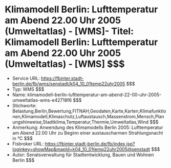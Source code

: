 # Klimamodell Berlin: Lufttemperatur am Abend 22.00 Uhr 2005 (Umweltatlas) - [WMS]- Titel: Klimamodell Berlin: Lufttemperatur am Abend 22.00 Uhr 2005 (Umweltatlas) - [WMS] $$$
- Service URL: https://fbinter.stadt-berlin.de/fb/wms/senstadt/k04_10_01temp22uhr2005 $$$
- Typ: WMS $$$
- Name: klimamodell-berlin-lufttemperatur-am-abend-22-00-uhr-2005-umweltatlas-wms-e42718f6 $$$
- Stichworte: Belastung,Berlin,Bewertung,FITNAH,Geodaten,Karte,Karten,Klimafunktionen,Klimamodell,Klimaschutz,Luftaustausch,Massenstrom,Mensch,Planungshinweise,Stadtklima,Temperatur,Thermie,Umweltatlas,Wind $$$
- Anmerkung: Anwendung des Klimamodells Berlin 2005: Lufttemperatur am Abend 22.00 Uhr zu Beginn einer austauscharmen Strahlungsnacht in °C $$$
- Fisbroker URL: https://fbinter.stadt-berlin.de/fb/index.jsp?loginkey=showMap&mapId=k04_10_01temp22uhr2005@senstadt $$$
- Autor: Senatsverwaltung für Stadtentwicklung, Bauen und Wohnen Berlin $$$
